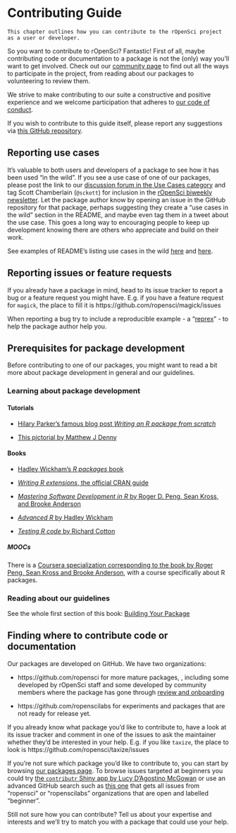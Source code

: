 # Contributing Guide {#contributingguide}

```block
This chapter outlines how you can contribute to the rOpenSci project as a user or developer.

```

So you want to contribute to rOpenSci? Fantastic! First of all, maybe contributing code or documentation to a package is not the (only) way you’ll want to get involved. Check out our [community page](https://ropensci.org/community/) to find out all the ways to participate in the project, from reading about our packages to volunteering to review them.

We strive to make contributing to our suite a constructive and positive experience and we welcome participation that adheres to [our code of conduct](https://ropensci.org/coc/). 

If you wish to contribute to this guide itself, please report any suggestions via [this GitHub repository](https://github.com/ropensci/dev_guide).

## Reporting use cases

It’s valuable to both users and developers of a package to see how it has been used “in the wild”. If you see a use case of one of our packages, please post the link to our [discussion forum in the Use Cases category](https://discuss.ropensci.org/c/usecases) and tag Scott Chamberlain (`@sckott`) for inclusion in the [rOpenSci biweekly newsletter](https://news.ropensci.org/). Let the package author know by opening an issue in the GitHub repository for that package, perhaps suggesting they create a “use cases in the wild” section in the README, and maybe even tag them in a tweet about the use case. This goes a long way to encouraging people to keep up development knowing there are others who appreciate and build on their work.

See examples of README’s listing use cases in the wild [here](https://github.com/ropenscilabs/ghrecipes/blob/master/README.md#use-cases-in-the-wild) and [here](https://github.com/ropensci/riem/blob/master/README.md#use-cases-in-the-wild).

## Reporting issues or feature requests

If you already have a package in mind, head to its issue tracker to report a bug or a feature request you might have. E.g. if you have a feature request for `magick`, the place to fill it is https://github.com/ropensci/magick/issues

When reporting a bug try to include a reproducible example - a “[reprex](https://www.tidyverse.org/help/#reprex)” - to help the package author help you.

## Prerequisites for package development

Before contributing to one of our packages, you might want to read a bit more about package development in general and our guidelines.

### Learning about package development

#### Tutorials

* [Hilary Parker's famous blog post *Writing an R package from scratch*](https://hilaryparker.com/2014/04/29/writing-an-r-package-from-scratch/)

* [This pictorial by Matthew J Denny](http://www.mjdenny.com/R_Package_Pictorial.html)

#### Books

* [Hadley Wickham's *R packages* book](http://r-pkgs.had.co.nz/)

* [*Writing R extensions*, the official CRAN guide](http://cran.r-project.org/doc/manuals/r-release/R-exts.html)

* [*Mastering Software Development in R* by Roger D. Peng, Sean Kross, and Brooke Anderson](https://bookdown.org/rdpeng/RProgDA/)

* [*Advanced R* by Hadley Wickham](http://adv-r.had.co.nz/)

* [*Testing R code* by Richard Cotton](https://www.crcpress.com/Testing-R-Code/Cotton/p/book/9781498763653)

##### MOOCs

There is a [Coursera specialization corresponding to the book by Roger Peng, Sean Kross and Brooke Anderson](https://fr.coursera.org/specializations/r), with a course specifically about R packages.

### Reading about our guidelines

See the whole first section of this book: [Building Your Package](#building)

## Finding where to contribute code or documentation

Our packages are developed on GitHub. We have two organizations:

* https://github.com/ropensci for more mature packages, , including some developed by rOpenSci staff and some developed by community members where the package has gone through [review and onboarding](#onboardingintro)

* https://github.com/ropenscilabs for experiments and packages that are not ready for release yet.

If you already know what package you’d like to contribute to, have a look at its issue tracker and comment in one of the issues to ask the maintainer whether they'd be interested in your help. E.g. if you like `taxize`, the place to look is https://github.com/ropensci/taxize/issues

If you’re not sure which package you’d like to contribute to, you can start by browsing [our packages page](https://ropensci.org/packages/). To browse issues targeted at beginners you could try [the `contributr` Shiny app by Lucy D'Agostino McGowan](https://ropensci.shinyapps.io/contributr/) or use an advanced GitHub search such as [this one](https://github.com/search?q=user%3Aropensci+user%3Aropenscilabs+label%3ABeginner+state%3Aopen&type=Issues) that gets all issues from "ropensci" or "ropenscilabs" organizations that are open and labelled "beginner".

 Still not sure how you can contribute? Tell us about your expertise and interests and we’ll try to match you with a package that could use your help.
